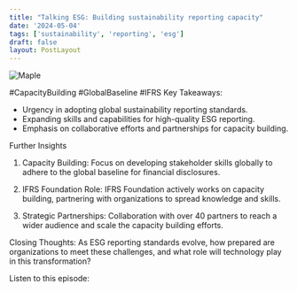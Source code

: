 ```yaml
---
title: "Talking ESG: Building sustainability reporting capacity"
date: '2024-05-04'
tags: ['sustainability', 'reporting', 'esg']
draft: false
layout: PostLayout
---
```


<div className="flex justify-center">
<div className="my-1 w-full px-2 xl:my-1 xl:w-1/2 xl:px-2">
    <img src="https://willpolesa.pythonanywhere.com/static/podcast_thumbnails/recYtDh9bw5N2psYLpodcast_thumbnail.png" alt="Maple" className="mx-auto h-58 w-auto" />
</div>
</div>

#CapacityBuilding #GlobalBaseline #IFRS
Key Takeaways:
- Urgency in adopting global sustainability reporting standards.
- Expanding skills and capabilities for high-quality ESG reporting.
- Emphasis on collaborative efforts and partnerships for capacity building.

Further Insights
1. Capacity Building:
Focus on developing stakeholder skills globally to adhere to the global baseline for financial disclosures.

2. IFRS Foundation Role:
IFRS Foundation actively works on capacity building, partnering with organizations to spread knowledge and skills.

3. Strategic Partnerships:
Collaboration with over 40 partners to reach a wider audience and scale the capacity building efforts.

Closing Thoughts:
As ESG reporting standards evolve, how prepared are organizations to meet these challenges, and what role will technology play in this transformation?

Listen to this episode:
